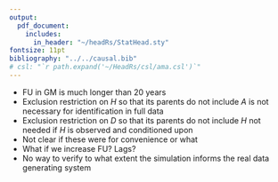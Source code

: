```yaml
---
output:
  pdf_document:
    includes:
      in_header: "~/headRs/StatHead.sty"
fontsize: 11pt
bibliography: "../../causal.bib"
# csl: "`r path.expand('~/HeadRs/csl/ama.csl')`"
---
```



- FU in GM is much longer than 20 years
- Exclusion restriction on $H$ so that its parents do not include $A$ is not necessary for identification in full data
- Exclusion restriction on $D$ so that its parents do not include $H$ not needed if $H$ is observed and conditioned upon
- Not clear if these were for convenience or what
- What if we increase FU? Lags?
- No way to verify to what extent the simulation informs the real data generating system